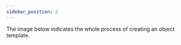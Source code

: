 ```yaml
---
sidebar_position: 2
---
```

The image below indicates the whole process of creating an object template.
<figure className="wp-block-image size-full is-resized">
    <img
      src="https://wordpressfreezonex.oss-cn-hangzhou.aliyuncs.com/factoryModeling/1.png"
      alt=""
      className="wp-image-553"
      width={596}
      height={348}
    />
  </figure>  